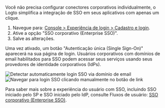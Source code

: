 
Você não precisa configurar conectores corporativos individualmente, o Logto simplifica a integração de SSO em seus aplicativos com apenas um clique.

1. Navegue para: [Console > Experiência de login > Cadastro e login](https://cloud.logto.io/to/sign-in-experience/sign-up-and-sign-in).
2. Ative a opção "SSO corporativo (Enterprise SSO)".
3. Salve as alterações.

Uma vez ativado, um botão "Autenticação única (Single Sign-On)" aparecerá na sua página de login. Usuários corporativos com domínios de email habilitados para SSO podem acessar seus serviços usando seus provedores de identidade corporativos (IdPs).

<img
  src={ssoEmailAutoNavigationImage}
  alt="Detectar automaticamente login SSO via domínio de email"
/>
<img
  src={ssoLinkButtonNavigationImage}
  alt="Navegar para login SSO clicando manualmente no botão de link"
/>

Para saber mais sobre a experiência do usuário com SSO, incluindo SSO iniciado pelo SP e SSO iniciado pelo IdP, consulte Fluxos de usuário: [SSO corporativo (Enterprise SSO)](/end-user-flows/enterprise-sso).
